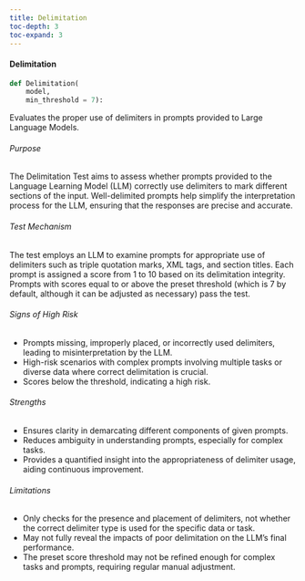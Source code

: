```yaml
---
title: Delimitation
toc-depth: 3
toc-expand: 3
---
```






    
#### Delimitation

```python
def Delimitation(
    model,
    min_threshold = 7):
```

Evaluates the proper use of delimiters in prompts provided to Large Language Models.

###### Purpose

The Delimitation Test aims to assess whether prompts provided to the Language Learning Model (LLM) correctly use
delimiters to mark different sections of the input. Well-delimited prompts help simplify the interpretation process
for the LLM, ensuring that the responses are precise and accurate.

###### Test Mechanism

The test employs an LLM to examine prompts for appropriate use of delimiters such as triple quotation marks, XML
tags, and section titles. Each prompt is assigned a score from 1 to 10 based on its delimitation integrity. Prompts
with scores equal to or above the preset threshold (which is 7 by default, although it can be adjusted as
necessary) pass the test.

###### Signs of High Risk

- Prompts missing, improperly placed, or incorrectly used delimiters, leading to misinterpretation by the LLM.
- High-risk scenarios with complex prompts involving multiple tasks or diverse data where correct delimitation is
crucial.
- Scores below the threshold, indicating a high risk.

###### Strengths

- Ensures clarity in demarcating different components of given prompts.
- Reduces ambiguity in understanding prompts, especially for complex tasks.
- Provides a quantified insight into the appropriateness of delimiter usage, aiding continuous improvement.

###### Limitations

- Only checks for the presence and placement of delimiters, not whether the correct delimiter type is used for the
specific data or task.
- May not fully reveal the impacts of poor delimitation on the LLM's final performance.
- The preset score threshold may not be refined enough for complex tasks and prompts, requiring regular manual
adjustment.




 